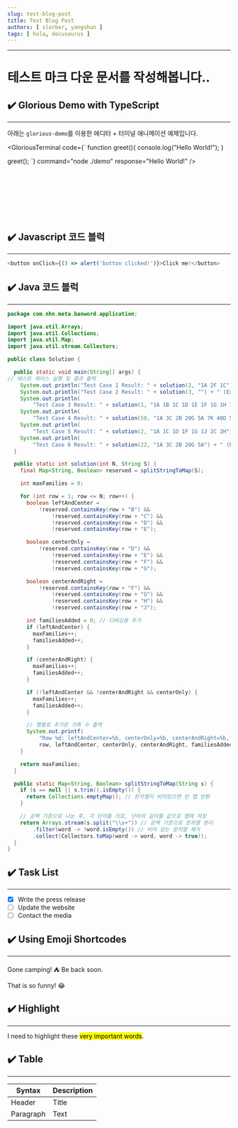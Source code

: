 ```yaml
---
slug: test-blog-post
title: Test Blog Post
authors: [ slorber, yangshun ]
tags: [ hola, docusaurus ]
---
```



___

# 테스트 마크 다운 문서를 작성해봅니다..

## :heavy_check_mark:️ Glorious Demo with TypeScript
---
아래는 `glorious-demo`를 이용한 에디터 + 터미널 애니메이션 예제입니다.

<GloriousTerminal
code={`
function greet(){
console.log("Hello World!");
}

greet();
`}
command="node ./demo"
response="Hello World!"
/>

<br /><br /><br /><br /><br /><br />

## :heavy_check_mark: Javascript 코드 블럭
---

```js
<button onClick={() => alert('button clicked!')}>Click me!</button>
```

## :heavy_check_mark: Java 코드 블럭
---

```java
package com.nhn.meta.banword.application;

import java.util.Arrays;
import java.util.Collections;
import java.util.Map;
import java.util.stream.Collectors;

public class Solution {

  public static void main(String[] args) {
// 테스트 케이스 실행 및 결과 출력
    System.out.println("Test Case 1 Result: " + solution(2, "1A 2F 1C") + " (Expected: 2)");
    System.out.println("Test Case 2 Result: " + solution(3, "") + " (Expected: 6)");
    System.out.println(
        "Test Case 3 Result: " + solution(1, "1A 1B 1C 1D 1E 1F 1G 1H 1J 1K") + " (Expected: 0)");
    System.out.println(
        "Test Case 4 Result: " + solution(50, "1A 3C 2B 20G 5A 7K 40D 50H") + " (Expected: 95)");
    System.out.println(
        "Test Case 5 Result: " + solution(2, "1A 1C 1D 1F 1G 1J 2C 2H") + " (Expected: 1)");
    System.out.println(
        "Test Case 6 Result: " + solution(22, "1A 3C 2B 20G 5A") + " (Expected: 41)");
  }

  public static int solution(int N, String S) {
    final Map<String, Boolean> reserved = splitStringToMap(S);

    int maxFamilies = 0;

    for (int row = 1; row <= N; row++) {
      boolean leftAndCenter =
          !reserved.containsKey(row + "B") &&
              !reserved.containsKey(row + "C") &&
              !reserved.containsKey(row + "D") &&
              !reserved.containsKey(row + "E");

      boolean centerOnly =
          !reserved.containsKey(row + "D") &&
              !reserved.containsKey(row + "E") &&
              !reserved.containsKey(row + "F") &&
              !reserved.containsKey(row + "G");

      boolean centerAndRight =
          !reserved.containsKey(row + "F") &&
              !reserved.containsKey(row + "G") &&
              !reserved.containsKey(row + "H") &&
              !reserved.containsKey(row + "J");

      int familiesAdded = 0; // 디버깅용 추가
      if (leftAndCenter) {
        maxFamilies++;
        familiesAdded++;
      }

      if (centerAndRight) {
        maxFamilies++;
        familiesAdded++;
      }

      if (!leftAndCenter && !centerAndRight && centerOnly) {
        maxFamilies++;
        familiesAdded++;
      }

      // 행별로 추가된 가족 수 출력
      System.out.printf(
          "Row %d: leftAndCenter=%b, centerOnly=%b, centerAndRight=%b, Families added=%d\n",
          row, leftAndCenter, centerOnly, centerAndRight, familiesAdded);
    }

    return maxFamilies;
  }

  public static Map<String, Boolean> splitStringToMap(String s) {
    if (s == null || s.trim().isEmpty()) {
      return Collections.emptyMap(); // 문자열이 비어있으면 빈 맵 반환
    }

    // 공백 기준으로 나눈 후, 각 단어를 키로, 단어의 길이를 값으로 맵에 저장
    return Arrays.stream(s.split("\\s+")) // 공백 기준으로 문자열 분리
        .filter(word -> !word.isEmpty()) // 비어 있는 문자열 제거
        .collect(Collectors.toMap(word -> word, word -> true));
  }
}
```

## :heavy_check_mark: Task List
---

- [x] Write the press release
- [ ] Update the website
- [ ] Contact the media

## :heavy_check_mark: Using Emoji Shortcodes
---
Gone camping! :tent: Be back soon.

That is so funny! :joy:

## :heavy_check_mark: Highlight
---
I need to highlight these <mark>very important words</mark>.

## :heavy_check_mark: Table
---

| Syntax    | Description |
|-----------|-------------|
| Header    | Title       |
| Paragraph | Text        |